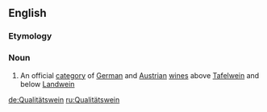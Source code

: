==English==

===Etymology===
{{etyl|de}}

===Noun===
{{en-noun}}

# An official [[category]] of [[German]] and [[Austrian]] [[wine]]s above [[Tafelwein]] and below [[Landwein]]

[[de:Qualitätswein]]
[[ru:Qualitätswein]]